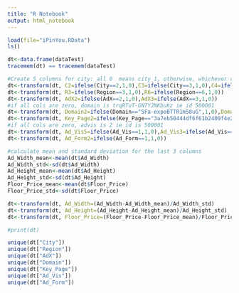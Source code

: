 ```yaml
---
title: "R Notebook"
output: html_notebook
---
```


```r
load(file="iPinYou.RData")
ls()
```
```r
dt<-data.frame(dataTest)
tracemem(dt) == tracemem(dataTest)

```
```r
#Create 5 columns for city: all 0  means city 1, otherwise, whichever column is 1 is the city number in that column's name
dt<-transform(dt, C2=ifelse(City==2,1,0),C3=ifelse(City==3,1,0),C4=ifelse(City==4,1,0),C5=ifelse(City==5,1,0),C6=ifelse(City==6,1,0))
dt<-transform(dt, R3=ifelse(Region==3,1,0),R6=ifelse(Region==6,1,0))
dt<-transform(dt, AdX2=ifelse(AdX==2,1,0),AdX3=ifelse(AdX==3,1,0))
#if all cols are zero, domain is trqRTuT-GNTYJNKbuKz ie id 500001
dt<-transform(dt, Domain2=ifelse(Domain=="5Fa-expoBTTR1m58uG",1,0),Domain4=ifelse(Domain=="trqRTu5Jg9q9wMKYvmpENpn",1,0),Domain10=ifelse(Domain=="trqRTudNXqN8ggc4JKTI",1,0),Domain248=ifelse(Domain=="5KFUl5p0Gxsvgmd4wspENpn",1,0))
dt<-transform(dt, Key_Page2=ifelse(Key_Page=="3a7eb50444df6f61b2409f4e2f16b687",1,0),Key_Page3=ifelse(Key_Page=="df6f61b2409f4e2f16b6873a7eb50444",1,0))
#if all cols are zero, advis is 2 ie id is 500001
dt<-transform(dt, Ad_Vis5=ifelse(Ad_Vis==1,1,0),Ad_Vis3=ifelse(Ad_Vis==0,1,0))
dt<-transform(dt, Ad_Form2=ifelse(Ad_Form==1,1,0))

#calculate mean and standard deviation for the last 3 columns
Ad_Width_mean<-mean(dt$Ad_Width)
Ad_Width_std<-sd(dt$Ad_Width)
Ad_Height_mean<-mean(dt$Ad_Height)
Ad_Height_std<-sd(dt$Ad_Height)
Floor_Price_mean<-mean(dt$Floor_Price)
Floor_Price_std<-sd(dt$Floor_Price)

dt<-transform(dt, Ad_Width=(Ad_Width-Ad_Width_mean)/Ad_Width_std)
dt<-transform(dt, Ad_Height=(Ad_Height-Ad_Height_mean)/Ad_Height_std)
dt<-transform(dt, Floor_Price=(Floor_Price-Floor_Price_mean)/Floor_Price_std)

#print(dt)
```
```r
unique(dt["City"])
unique(dt["Region"])
unique(dt["AdX"])
unique(dt["Domain"])
unique(dt["Key_Page"])
unique(dt["Ad_Vis"])
unique(dt["Ad_Form"])
```
```r

```

